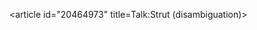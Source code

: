 <article id="20464973" title=Talk:Strut (disambiguation)>
	<talkpage id="20464973" title="Talk:Strut (disambiguation)">
{{DisambigProject}}
{{WikiProject_Java|class=Disambig}}
	</talkpage>
</article>
